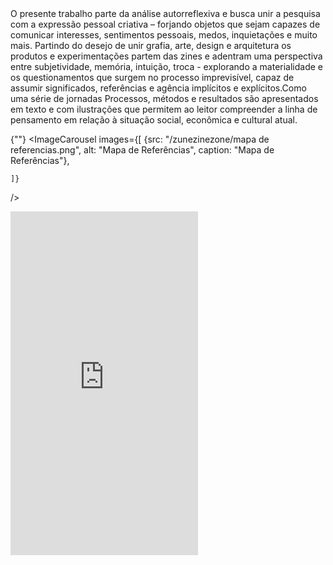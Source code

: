 
<div className="space-y-8">
  <div className="prose prose-lg max-w-none">
  O presente trabalho parte da análise autorreflexiva e busca unir a pesquisa com a expressão pessoal criativa – forjando objetos que sejam capazes de comunicar interesses, sentimentos pessoais, medos, inquietações e muito mais. Partindo do desejo de unir grafia, arte, design e arquitetura os produtos e experimentações partem das zines e adentram uma perspectiva  entre subjetividade, memória, intuição, troca - explorando a materialidade e os questionamentos que surgem no processo imprevisível, capaz de assumir significados, referências e agência implícitos e explícitos.Como uma série de jornadas Processos, métodos e resultados são apresentados em texto e com ilustrações que permitem ao leitor compreender a linha de pensamento em relação à situação social, econômica e cultural atual.
  </div>

  {""}
  <ImageCarousel
    images={[
        {src: "/zunezinezone/mapa de referencias.png", alt: "Mapa de Referências", caption: "Mapa de Referências"},
  
    ]}
  />

  <iframe className="w-full" height="550" src="https://www.youtube.com/embed/BycH7Z-yAeU?si=R6Cz7qSJx5hoYMhq" title="YouTube video player" frameborder="0" allow="accelerometer; autoplay; clipboard-write; encrypted-media; gyroscope; picture-in-picture; web-share" referrerpolicy="strict-origin-when-cross-origin" allowfullscreen></iframe>

</div>
</div>
